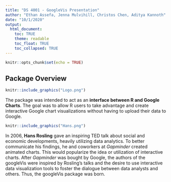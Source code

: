 ```yaml
---
title: "DS 4001 - GoogleVis Presentation"
author: "Ethan Assefa, Jenna Mulvihill, Christos Chen, Aditya Kannoth"
date: "10/1/2020"
output: 
  html_document:
    toc: TRUE
    theme: readable
    toc_float: TRUE
    toc_collapsed: TRUE
---
```


```r
knitr::opts_chunk$set(echo = TRUE)
```

## Package Overview

```r
knitr::include_graphics("Logo.png")
```

The package was intended to act as an **interface between R and Google Charts**. The goal was to allow R users to take advantage and create interactive Google chart visualizations without having to upload their data to Google.

```r
knitr::include_graphics("Hans.png")
```

In 2006, **Hans Rosling** gave an inspiring TED talk about social and economic developments, heavily utilizing data analytics. To better communicate his findings, he and coworkers at *Gapminder* created animated charts. This would popularize the idea or utilization of interactive charts. After *Gapminder* was bought by Google, the authors of the googleVis were inspired by Rosling’s talks and the desire to use interactive data visualization tools to foster the dialogue between data analysts and others. Thus, the googleVis package was born. 


